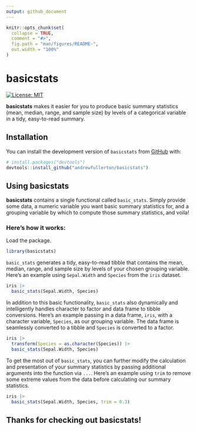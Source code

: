 ```yaml
---
output: github_document
---
```


<!-- README.md is generated from README.Rmd. Please edit that file -->

```r
knitr::opts_chunk$set(
  collapse = TRUE,
  comment = "#>",
  fig.path = "man/figures/README-",
  out.width = "100%"
)
```

# basicstats

<!-- badges: start -->
[![License: MIT](https://img.shields.io/badge/License-MIT-yellow.svg)](https://opensource.org/licenses/MIT)
<!-- badges: end -->

**basicstats** makes it easier for you to produce basic summary statistics (mean, median, range, and sample size) by levels of a categorical variable in a tidy, easy-to-read summary.

## Installation

You can install the development version of `basicstats` from [GitHub](https://github.com/andrewfullerton/basicstats) with:

``` r
# install.packages("devtools")
devtools::install_github("andrewfullerton/basicstats")
```

## Using basicstats

**basicstats** contains a single functional called `basic_stats`. Simply provide some data, a numeric variable you want basic summary statistics for, and a grouping variable by which to compute those summary statistics, and voila!

### Here's how it works:

Load the package.

```r
library(basicstats)
```

`basic_stats` generates a tidy, easy-to-read tibble that contains the mean, median, range, and sample size by levels of your chosen grouping variable. Here's an example using `Sepal.Width` and `Species` from the `iris` dataset.

```r
iris |> 
  basic_stats(Sepal.Width, Species)
```

In addition to this basic functionality, `basic_stats` also dynamically and intelligently handles character to factor and data frame to tibble conversions. Here's an example passing in a data frame, `iris`, with a character variable, `Species`, as our grouping variable. The data frame is seamlessly converted to a tibble and `Species` is converted to a factor.

```r
iris |>
  transform(Species = as.character(Species)) |>
  basic_stats(Sepal.Width, Species)
```

To get the most out of `basic_stats`, you can further modify the calculation and presentation of your summary statistics by passing additional arguments into the function via `...`. Here's an example using `trim` to remove some extreme values from the data before calculating our summary statistics.

```r
iris |>
  basic_stats(Sepal.Width, Species, trim = 0.3)
```

## Thanks for checking out basicstats!

